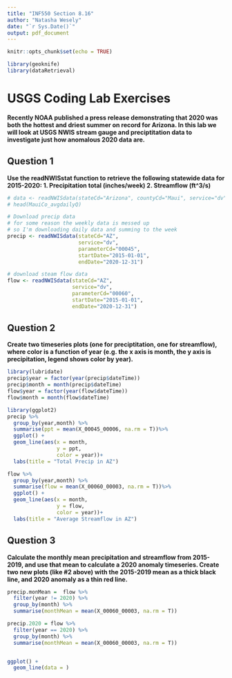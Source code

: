 ```yaml
---
title: "INF550 Section 8.16"
author: "Natasha Wesely"
date: "`r Sys.Date()`"
output: pdf_document
---
```


```r
knitr::opts_chunk$set(echo = TRUE)

library(geoknife)
library(dataRetrieval)
```

# USGS Coding Lab Exercises
**Recently NOAA published a press release demonstrating that 2020 was both the hottest and driest summer on record for Arizona. In this lab we will look at USGS NWIS stream gauge and preciptitation data to investigate just how anomalous 2020 data are.**


## Question 1
**Use the readNWISstat function to retrieve the following statewide data for 2015-2020: 1. Precipitation total (inches/week) 2. Streamflow (ft^3/s)**

```r
# data <- readNWISdata(stateCd="Arizona", countyCd="Maui", service="dv", parameterCd="00060")
# head(MauiCo_avgdailyQ)

# Download precip data
# for some reason the weekly data is messed up
# so I'm downloading daily data and summing to the week
precip <- readNWISdata(stateCd="AZ", 
                       service="dv",
                       parameterCd="00045",
                       startDate="2015-01-01",
                       endDate="2020-12-31")

# download steam flow data
flow <- readNWISdata(stateCd="AZ", 
                     service="dv", 
                     parameterCd="00060",
                     startDate="2015-01-01",
                     endDate="2020-12-31")
```



## Question 2
**Create two timeseries plots (one for preciptitation, one for streamflow), where color is a function of year (e.g. the x axis is month, the y axis is precipitation, legend shows color by year).**

```r
library(lubridate)
precip$year = factor(year(precip$dateTime))
precip$month = month(precip$dateTime)
flow$year = factor(year(flow$dateTime))
flow$month = month(flow$dateTime)

library(ggplot2)
precip %>%
  group_by(year,month) %>%
  summarise(ppt = mean(X_00045_00006, na.rm = T))%>%
  ggplot() +
  geom_line(aes(x = month,
                y = ppt, 
                color = year))+
  labs(title = "Total Precip in AZ")

flow %>%
  group_by(year,month) %>%
  summarise(flow = mean(X_00060_00003, na.rm = T))%>%
  ggplot() +
  geom_line(aes(x = month,
                y = flow, 
                color = year))+
  labs(title = "Average Streamflow in AZ")

```


## Question 3
**Calculate the monthly mean precipitation and streamflow from 2015-2019, and use that mean to calculate a 2020 anomaly timeseries. Create two new plots (like #2 above) with the 2015-2019 mean as a thick black line, and 2020 anomaly as a thin red line.**

```r

precip.monMean =  flow %>%
  filter(year != 2020) %>%
  group_by(month) %>%
  summarise(monthMean = mean(X_00060_00003, na.rm = T))

precip.2020 = flow %>%
  filter(year == 2020) %>%
  group_by(month) %>%
  summarise(monthMean = mean(X_00060_00003, na.rm = T))


ggplot() +
  geom_line(data = )





```





